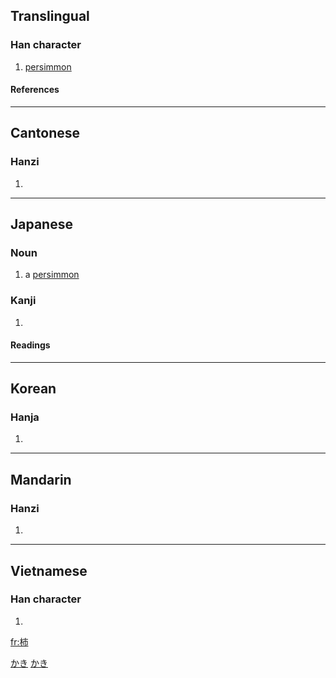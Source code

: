 {{see|枾}}

==Translingual==
===Han character===
{{Han char|rn=75|rad=木|as=05|sn=9|four=4592<sub>7</sub>|canj=木卜中月 (DYLB)}}
# [[persimmon]]
====References====
{{Han ref|kx=0521.121|dkj=14681|hdz=21188.020|uh=67FF|ud=26623|bh=AC55|bd=44117}}
----
==Cantonese==
===Hanzi===
{{yue-hanzi|jyut=|y=chi5}}
# {{defn|Cantonese}}
----
==Japanese==
===Noun===
[[Category:1000_Japanese_basic_words|かき]]
{{ja-noun|k|hira=かき|rom=kaki}}

# a [[persimmon]]
[[Category:ja:Fruits|かき]]
===Kanji===
{{ja-kanji|grade=|rs=木05}}
# {{defn|Japanese}} 
====Readings====
{{ja-readings|on=[[し]] (shi)|kun=[[かき]] (kaki)}}
----

==Korean==
===Hanja===
{{ko-hanja|hangeul=시|eumhun=|rv=si|mr=si|y=si}}
# {{defn|Korean}}
----
==Mandarin==
===Hanzi===
{{cmn-hanzi|pin=[[shì]] (shi4)|wg=shih<sup>4</sup>}}
# {{defn|Mandarin}}
----
==Vietnamese==
===Han character===
{{vi-hantu|thị}}
# {{defn|Vietnamese}}

[[fr:柿]]